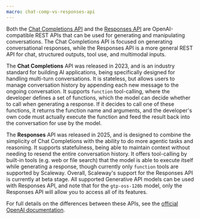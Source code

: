 ```yaml
---
macro: chat-comp-vs-responses-api
---
```


Both the [Chat Completions API](https://www.scaleway.com/en/developers/api/generative-apis/#path-chat-completions-create-a-chat-completion) and the [Responses API](https://www.scaleway.com/en/developers/api/generative-apis/#path-responses-beta-create-a-response) are OpenAI-compatible REST APIs that can be used for generating and manipulating conversations. The Chat Completions API is focused on generating conversational responses, while the Responses API is a more general REST API for chat, structured outputs, tool use, and multimodal inputs.

The **Chat Completions** API was released in 2023, and is an industry standard for building AI applications, being specifically designed for handling multi-turn conversations. It is stateless, but allows users to manage conversation history by appending each new message to the ongoing conversation. It supports `function` tool-calling, where the developer defines a set of functions, which the model can decide whether to call when generating a response. If it decides to call one of these functions, it returns the function name and arguments, and the developer's own code must actually execute the function and feed the result back into the conversation for use by the model.

The **Responses** API was released in 2025, and is designed to combine the simplicity of Chat Completions with the ability to do more agentic tasks and reasoning. It supports statefulness, being able to maintain context without needing to resend the entire conversation history. It offers tool-calling by built-in tools (e.g. web or file search) that the model is able to execute itself while generating a response, though currently only `function` tools are supported by Scaleway. Overall, Scaleway's support for the Responses API is currently at beta stage. All supported Generative API models can be used with Responses API, and note that for the `gtp-oss-120b` model, only the Responses API will allow you to access all of its features. 

For full details on the differences between these APIs, see the [official OpenAI documentation](https://platform.openai.com/docs/guides/migrate-to-responses).